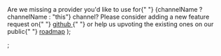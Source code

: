   <span>
    Are we missing a provider you'd like to use for{" "}
    {channelName ? channelName : "this"} channel? Please consider adding a new
    feature request on{" "}
    <a href="https://github.com/novuhq/novu/issues/new?assignees=&labels=feature&projects=&template=feature_request.yml&title=%F0%9F%9A%80+Feature%3A+">
      github
    </a>{" "}
    or help us upvoting the existing ones on our public{" "}
    <a href="https://roadmap.novu.co/roadmap">roadmap</a>
  </span>
);

;
